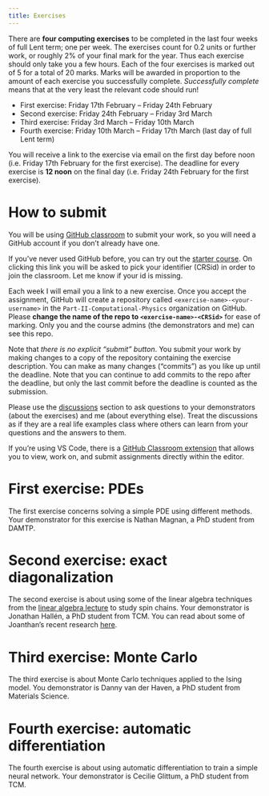 ```yaml
---
title: Exercises
---
```


There are __four computing exercises__ to be completed in the last four weeks of full Lent term; one per week. The exercises count for 0.2 units or further work, or roughly 2% of your final mark for the year. Thus each exercise should only take you a few hours. Each of the four exercises is marked out of 5 for a total of 20 marks. Marks will be awarded in proportion to the amount of each exercise you successfully complete. _Successfully complete_ means that at the very least the relevant code should run!

- First exercise: Friday 17th February – Friday 24th February
- Second exercise: Friday 24th February – Friday 3rd March
- Third exercise: Friday 3rd March – Friday 10th March
- Fourth exercise: Friday 10th March – Friday 17th March (last day of full Lent term)

You will receive a link to the exercise via email on the first day before noon (i.e. Friday 17th February for the first exercise). The deadline for every exercise is __12 noon__ on the final day (i.e. Friday 24th February for the first exercise).

# How to submit

You will be using [GitHub classroom](https://classroom.github.com/) to submit your work, so you will need a GitHub account if you don't already have one.

If you've never used GitHub before, you can try out the [starter course](https://classroom.github.com/a/w9VOOLL8). On clicking this link you will be asked to pick your identifier (CRSid) in order to join the classroom. Let me know if your id is missing.

Each week I will email you a link to a new exercise. Once you accept the assignment, GitHub will create a repository called `<exercise-name>-<your-username>` in the `Part-II-Computational-Physics` organization on GitHub. Please __change the name of the repo to `<exercise-name>-<CRSid>`__ for ease of marking. Only you and the course admins (the demonstrators and me) can see this repo.

Note that _there is no explicit "submit" button_. You submit your work by making changes to a copy of the repository containing the exercise description. You can make as many changes ("commits") as you like up until the deadline. Note that you can continue to add commits to the repo after the deadline, but only the last commit before the deadline is counted as the submission.

Please use the [discussions](https://github.com/orgs/Part-II-Computational-Physics/discussions) section to ask questions to your demonstrators (about the exercises) and me (about everything else). Treat the discussions as if they are a real life examples class where others can learn from your questions and the answers to them.

If you're using VS Code, there is a [GitHub Classroom extension](https://marketplace.visualstudio.com/items?itemName=GitHub.classroom) that allows you to view, work on, and submit assignments directly within the editor.

# First exercise: PDEs

The first exercise concerns solving a simple PDE using different methods. Your demonstrator for this exercise is Nathan Magnan, a PhD student from DAMTP. 

# Second exercise: exact diagonalization

The second exercise is about using some of the linear algebra techniques from the [linear algebra lecture](../notes/linear.qmd) to study spin chains. Your demonstrator is Jonathan Hallén, a PhD student from TCM. You can read about some of Joanthan's recent research [here](https://www.tcm.phy.cam.ac.uk/highlights/221216EB5_ejn41/).

# Third exercise: Monte Carlo

The third exercise is about Monte Carlo techniques applied to the Ising model. You demonstrator is Danny van der Haven, a PhD student from Materials Science.

# Fourth exercise: automatic differentiation

The fourth exercise is about using automatic differentiation to train a simple neural network. Your demonstrator is Cecilie Glittum, a PhD student from TCM.
